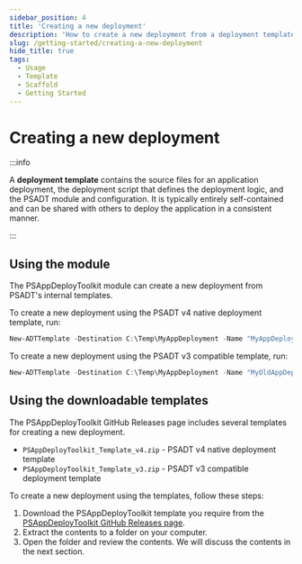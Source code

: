 ```yaml
---
sidebar_position: 4
title: 'Creating a new deployment'
description: 'How to create a new deployment from a deployment template.'
slug: /getting-started/creating-a-new-deployment
hide_title: true
tags:
  - Usage
  - Template
  - Scaffold
  - Getting Started
---
```


# Creating a new deployment

:::info

A **deployment template** contains the source files for an application deployment, the deployment script that defines the deployment logic, and the PSADT module and configuration. It is typically entirely self-contained and can be shared with others to deploy the application in a consistent manner.

:::

## Using the module

The PSAppDeployToolkit module can create a new deployment from PSADT's internal templates.

To create a new deployment using the PSADT v4 native deployment template, run:

```powershell
New-ADTTemplate -Destination C:\Temp\MyAppDeployment -Name "MyAppDeployment"
```

To create a new deployment using the PSADT v3 compatible template, run:

```powershell
New-ADTTemplate -Destination C:\Temp\MyAppDeployment -Name "MyOldAppDeployment" -Version 3
```


## Using the downloadable templates

The PSAppDeployToolkit GitHub Releases page includes several templates for creating a new deployment.

- `PSAppDeployToolkit_Template_v4.zip` - PSADT v4 native deployment template
- `PSAppDeployToolkit_Template_v3.zip` - PSADT v3 compatible deployment template


To create a new deployment using the templates, follow these steps:

1. Download the PSAppDeployToolkit template you require from the [PSAppDeployToolkit GitHub Releases page](https://github.com/PSAppDeployToolkit/PSAppDeployToolkit/releases/latest).
2. Extract the contents to a folder on your computer.
3. Open the folder and review the contents. We will discuss the contents in the next section.
